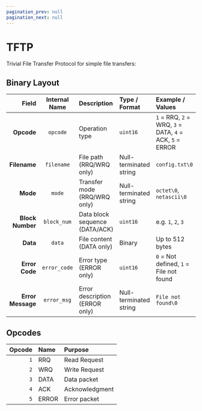 ```yaml
---
pagination_prev: null
pagination_next: null
---
```


# TFTP

Trivial File Transfer Protocol for simple file transfers:

## Binary Layout

|Field|Internal Name|Description|Type / Format|Example / Values|
|--:|:--:|:--|:--|:--|
|**Opcode**|`opcode`|Operation type|`uint16`|`1` = RRQ, `2` = WRQ, `3` = DATA, `4` = ACK, `5` = ERROR|
|**Filename**|`filename`|File path (RRQ/WRQ only)|Null-terminated string|`config.txt\0`|
|**Mode**|`mode`|Transfer mode (RRQ/WRQ only)|Null-terminated string|`octet\0`, `netascii\0`|
|**Block Number**|`block_num`|Data block sequence (DATA/ACK)|`uint16`|e.g. `1`, `2`, `3`|
|**Data**|`data`|File content (DATA only)|Binary|Up to 512 bytes|
|**Error Code**|`error_code`|Error type (ERROR only)|`uint16`|`0` = Not defined, `1` = File not found|
|**Error Message**|`error_msg`|Error description (ERROR only)|Null-terminated string|`File not found\0`|

## Opcodes

|Opcode|Name|Purpose|
|--:|:--|:--|
|`1`|RRQ|Read Request|
|`2`|WRQ|Write Request|
|`3`|DATA|Data packet|
|`4`|ACK|Acknowledgment|
|`5`|ERROR|Error packet|
